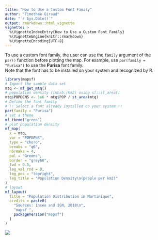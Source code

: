```yaml
---
title: "How to Use a Custom Font Family"
author: "Timothée Giraud"
date: "`r Sys.Date()`"
output: rmarkdown::html_vignette
vignette: >
  %\VignetteIndexEntry{How to Use a Custom Font Family}
  %\VignetteEngine{knitr::rmarkdown}
  %\VignetteEncoding{UTF-8}
---
```



To use a custom font family, the user can use the `family` argument of the `par()` function before plotting the map.
For example, use `par(family = "Purisa")` to use the **Purisa** font family.   
Note that the font has to be installed on your system and recognized by R. 


```r
library(mapsf)
# Import the sample data set
mtq <- mf_get_mtq()
# population density (inhab./km2) using sf::st_area()
mtq$POPDENS <- 1e6 * mtq$POP / st_area(mtq)
# Define the font family
# !! Select a font already installed on your system !!
par(family = "Purisa")
# set a theme
mf_theme("green")
# plot population density
mf_map(
  x = mtq,
  var = "POPDENS",
  type = "choro",
  breaks = "q6",
  nbreaks = 4,
  pal = "Greens",
  border = "grey60",
  lwd = 0.5,
  leg_val_rnd = 0,
  leg_pos = "topright",
  leg_title = "Population Density\n(people per km2)"
)
# layout
mf_layout(
  title = "Population Distribution in Martinique",
  credits = paste0(
    "Sources: Insee and IGN, 2018\n",
    "mapsf ",
    packageVersion("mapsf")
  )
)
```

![](img/font-1.png)

